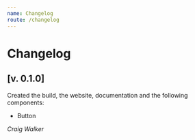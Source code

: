```yaml
---
name: Changelog
route: /changelog
---
```


# Changelog

## [v. 0.1.0]

Created the build, the website, documentation and the following components:

- Button

*Craig Walker*